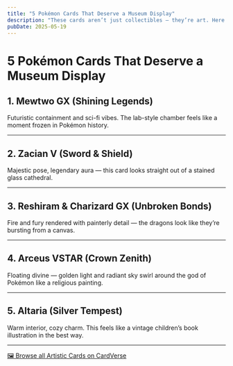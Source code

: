 ```yaml
---
title: "5 Pokémon Cards That Deserve a Museum Display"
description: "These cards aren’t just collectibles — they’re art. Here are 5 Pokémon cards with such intricate and beautiful designs they could hang in a gallery."
pubDate: 2025-05-19
---
```



# 5 Pokémon Cards That Deserve a Museum Display

## 1. Mewtwo GX (Shining Legends)
<CardImage cardId="sm75-39" imageUrl="https://images.pokemontcg.io/sm75/39.png" alt="Mewtwo GX" />
Futuristic containment and sci-fi vibes. The lab-style chamber feels like a moment frozen in Pokémon history.

---

## 2. Zacian V (Sword & Shield)
<CardImage cardId="swsh1-138" imageUrl="https://images.pokemontcg.io/swsh1/138.png" alt="Zacian V" />
Majestic pose, legendary aura — this card looks straight out of a stained glass cathedral.

---

## 3. Reshiram & Charizard GX (Unbroken Bonds)
<CardImage cardId="sm10-217" imageUrl="https://images.pokemontcg.io/sm10/217.png" alt="Reshiram & Charizard GX" />
Fire and fury rendered with painterly detail — the dragons look like they’re bursting from a canvas.

---

## 4. Arceus VSTAR (Crown Zenith)
<CardImage cardId="swsh12pt5-GG70" imageUrl="https://images.pokemontcg.io/swsh12pt5/GG70.png" alt="Arceus VSTAR" />
Floating divine — golden light and radiant sky swirl around the god of Pokémon like a religious painting.

---

## 5. Altaria (Silver Tempest)
<CardImage cardId="swsh12-183" imageUrl="https://images.pokemontcg.io/swsh12/183.png" alt="Altaria" />
Warm interior, cozy charm. This feels like a vintage children’s book illustration in the best way.

---

[🖼️ Browse all Artistic Cards on CardVerse](https://mycardverse.com/search/artistic)
